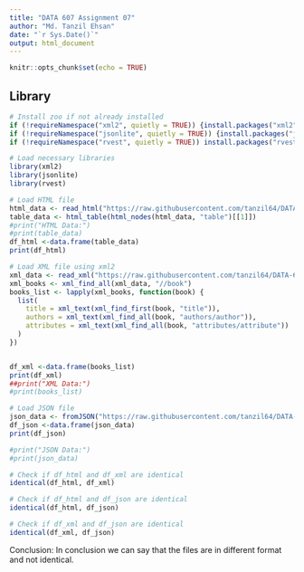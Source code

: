---
title: "DATA 607 Assignment 07"
author: "Md. Tanzil Ehsan"
date: "`r Sys.Date()`"
output: html_document
---

```{r setup, include=FALSE}
knitr::opts_chunk$set(echo = TRUE)
```




## Library
```{r}
# Install zoo if not already installed
if (!requireNamespace("xml2", quietly = TRUE)) {install.packages("xml2")}
if (!requireNamespace("jsonlite", quietly = TRUE)) {install.packages("jsonlite")}
if (!requireNamespace("rvest", quietly = TRUE)) install.packages("rvest")
```

```{r}
# Load necessary libraries
library(xml2)
library(jsonlite)
library(rvest)
```


```{r}
# Load HTML file
html_data <- read_html("https://raw.githubusercontent.com/tanzil64/DATA-607-Assignment-07/refs/heads/main/books.html")
table_data <- html_table(html_nodes(html_data, "table")[[1]])
#print("HTML Data:")
#print(table_data)
df_html <-data.frame(table_data)
print(df_html)
```


```{r}
# Load XML file using xml2
xml_data <- read_xml("https://raw.githubusercontent.com/tanzil64/DATA-607-Assignment-07/refs/heads/main/books.xml")
xml_books <- xml_find_all(xml_data, "//book")
books_list <- lapply(xml_books, function(book) {
  list(
    title = xml_text(xml_find_first(book, "title")),
    authors = xml_text(xml_find_all(book, "authors/author")),
    attributes = xml_text(xml_find_all(book, "attributes/attribute"))
  )
})


df_xml <-data.frame(books_list)
print(df_xml)
##print("XML Data:")
#print(books_list)
```


```{r}
# Load JSON file
json_data <- fromJSON("https://raw.githubusercontent.com/tanzil64/DATA-607-Assignment-07/refs/heads/main/books.json")
df_json <-data.frame(json_data)
print(df_json)

#print("JSON Data:")
#print(json_data)

```
```{r}
# Check if df_html and df_xml are identical
identical(df_html, df_xml)

# Check if df_html and df_json are identical
identical(df_html, df_json)

# Check if df_xml and df_json are identical
identical(df_xml, df_json)

```
Conclusion: In conclusion we can say  that the files are in different format and not identical.
